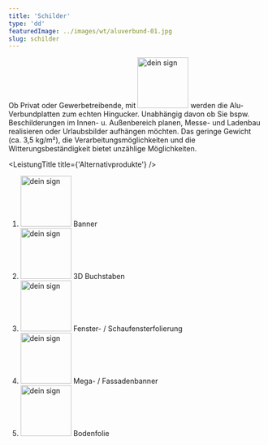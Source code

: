 ```yaml
---
title: 'Schilder'
type: 'dd'
featuredImage: ../images/wt/aluverbund-01.jpg
slug: schilder
---
```



<SEO title="Schilder" description="Schilder aus Aluminiumverbund für Innen- und Außenwerbung. Größen individuell. Ideal als Firmenschilder, Infotafeln uvw."></SEO>


<Banner leistung="schilder" maxWidth="100" />
<SchilderCards />
<LeistungTitle title={'Beschreibung'} />

Ob Privat oder Gewerbetreibende, mit <img src={deinSign} alt="dein sign" width="100px"/> werden die Alu-Verbundplatten zum echten Hingucker. Unabhängig davon ob Sie bspw. Beschilderungen im Innen- u. Außenbereich planen, Messe- und Ladenbau realisieren oder Urlaubsbilder aufhängen möchten. Das geringe Gewicht (ca. 3,5 kg/m²), die Verarbeitungsmöglichkeiten und die Witterungsbeständigkeit bietet unzählige Möglichkeiten.

<SchilderCardsDescription />

<!--  -->

<LeistungTitle title={'Alternativprodukte'} />

<ol style={{ listStyle: 'none' }}>
  <li><img src={deinSign} alt="dein sign" width="100px"/> Banner</li>
  <li>
    <img src={deinSign} alt="dein sign" width="100px"/> 3D Buchstaben
  </li>
  <li>
    <img src={deinSign} alt="dein sign" width="100px"/> Fenster- / Schaufensterfolierung
  </li>
  <li>
    <img src={deinSign} alt="dein sign" width="100px"/> Mega- / Fassadenbanner
  </li>
  <li>
    <img src={deinSign} alt="dein sign" width="100px"/> Bodenfolie
  </li>
</ol>
